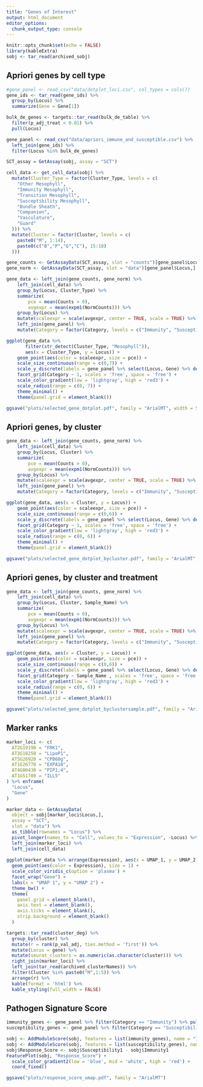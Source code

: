 ```yaml
---
title: "Genes of Interest"
output: html_document
editor_options: 
  chunk_output_type: console
---
```


```r
knitr::opts_chunk$set(echo = FALSE)
library(kableExtra)
sobj <- tar_read(archived_sobj)
```

## Apriori genes by cell type

```r
#gene_panel <- read_csv("data/dotplot_loci.csv", col_types = cols())
gene_ids <- tar_read(gene_ids) %>% 
  group_by(Locus) %>% 
  summarize(Gene = Gene[1])

bulk_de_genes <- targets::tar_read(bulk_de_table) %>% 
  filter(p_adj_treat < 0.01) %>% 
  pull(Locus)

gene_panel <- read_csv("data/apriori_immune_and_susceptible.csv") %>% 
  left_join(gene_ids) %>% 
  filter(Locus %in% bulk_de_genes)

SCT_assay = GetAssay(sobj, assay = "SCT")

cell_data <- get_cell_data(sobj) %>% 
  mutate(Cluster_Type = factor(Cluster_Type, levels = c(
    "Other Mesophyll",
    "Immunity Mesophyll",
    "Transition Mesophyll",
    "Susceptibility Mesophyll",
    "Bundle Sheath",
    "Companion",
    "Vasculature",
    "Guard"
  ))) %>% 
  mutate(Cluster = factor(Cluster, levels = c(
    paste0("M", 1:14),
    paste0(c("B","P","G","C"), 15:18)
  )))

gene_counts <- GetAssayData(SCT_assay, slot = "counts")[gene_panel$Locus,] %>% as_tibble(rownames = "Locus") %>% pivot_longer(names_to = "Cell", values_to = "Counts", -Locus)
gene_norm <- GetAssayData(SCT_assay, slot = "data")[gene_panel$Locus,] %>% as_tibble(rownames = "Locus") %>% pivot_longer(names_to = "Cell", values_to = "NormCounts", -Locus)

gene_data <- left_join(gene_counts, gene_norm) %>%
    left_join(cell_data) %>%
    group_by(Locus, Cluster_Type) %>%
    summarize(
        pce = mean(Counts > 0),
        avgexpr = mean(expm1(NormCounts))) %>%
    group_by(Locus) %>%
    mutate(scaleexpr = scale(avgexpr, center = TRUE, scale = TRUE) %>% scales::squish(range = c(-2.5,2.5))) %>%
    left_join(gene_panel) %>%
    mutate(Category = factor(Category, levels = c("Immunity", "Susceptibility")))

ggplot(gene_data %>%
       filter(str_detect(Cluster_Type, "Mesophyll")),
       aes(x = Cluster_Type, y = Locus)) + 
    geom_point(aes(color = scaleexpr, size = pce)) +
    scale_size_continuous(range = c(0,7)) + 
    scale_y_discrete(labels = gene_panel %>% select(Locus, Gene) %>% deframe()) +
    facet_grid(Category ~ 1, scales = 'free', space = 'free') +
    scale_color_gradient(low = 'lightgray', high = 'red3') +
    scale_radius(range = c(0, 7)) +
    theme_minimal() +
    theme(panel.grid = element_blank())

ggsave("plots/selected_gene_dotplot.pdf", family = "ArialMT", width = 5, height = 12)
```

## Apriori genes, by cluster

```r
gene_data <- left_join(gene_counts, gene_norm) %>%
    left_join(cell_data) %>%
    group_by(Locus, Cluster) %>%
    summarize(
        pce = mean(Counts > 0),
        avgexpr = mean(expm1(NormCounts))) %>%
    group_by(Locus) %>%
    mutate(scaleexpr = scale(avgexpr, center = TRUE, scale = TRUE) %>% scales::squish(range = c(-2.5,2.5))) %>%
    left_join(gene_panel) %>%
    mutate(Category = factor(Category, levels = c("Immunity", "Susceptibility")))

ggplot(gene_data, aes(x = Cluster, y = Locus)) + 
    geom_point(aes(color = scaleexpr, size = pce)) +
    scale_size_continuous(range = c(0,6)) + 
    scale_y_discrete(labels = gene_panel %>% select(Locus, Gene) %>% deframe()) +
    facet_grid(Category ~ 1, scales = 'free', space = 'free') +
    scale_color_gradient(low = 'lightgray', high = 'red3') +
    scale_radius(range = c(0, 6)) +
    theme_minimal() +
    theme(panel.grid = element_blank())

ggsave("plots/selected_gene_dotplot_bycluster.pdf", family = "ArialMT", width = 12, height = 12)

```

## Apriori genes, by cluster and treatment

```r
gene_data <- left_join(gene_counts, gene_norm) %>%
    left_join(cell_data) %>%
    group_by(Locus, Cluster, Sample_Name) %>%
    summarize(
        pce = mean(Counts > 0),
        avgexpr = mean(expm1(NormCounts))) %>%
    group_by(Locus) %>%
    mutate(scaleexpr = scale(avgexpr, center = TRUE, scale = TRUE) %>% scales::squish(range = c(-2.5,2.5))) %>%
    left_join(gene_panel) %>%
    mutate(Category = factor(Category, levels = c("Immunity", "Susceptibility")))

ggplot(gene_data, aes(x = Cluster, y = Locus)) + 
    geom_point(aes(color = scaleexpr, size = pce)) +
    scale_size_continuous(range = c(0,6)) + 
    scale_y_discrete(labels = gene_panel %>% select(Locus, Gene) %>% deframe()) +
    facet_grid(Category ~ Sample_Name , scales = 'free', space = 'free') +
    scale_color_gradient(low = 'lightgray', high = 'red3') +
    scale_radius(range = c(0, 6)) +
    theme_minimal() +
    theme(panel.grid = element_blank())

ggsave("plots/selected_gene_dotplot_byclustersample.pdf", family = "ArialMT", width = 12, height = 12)

```

## Marker ranks

```r
marker_loci <- c(
  AT2G19190 = "FRK1",
  AT3G18250 = "LipoP1",
  AT5G26920 = "CPB60g",
  AT1G26770 = "EXPA10",
  AT4G00430 = "PIP1;4",
  AT1G51780 = "ILL5"
) %>% enframe(
  "Locus", 
  "Gene"
)

marker_data <- GetAssayData(
  object = sobj[marker_loci$Locus,], 
  assay = "SCT", 
  slot = "data") %>% 
  as_tibble(rownames = "Locus") %>% 
  pivot_longer(names_to = "Cell", values_to = "Expression", -Locus) %>% 
  left_join(marker_loci) %>% 
  left_join(cell_data)
  
ggplot(marker_data %>% arrange(Expression), aes(x = UMAP_1, y = UMAP_2)) + 
  geom_point(aes(color = Expression), size = 1) +
  scale_color_viridis_c(option = 'plasma') +
  facet_wrap("Gene") +
  labs(x = "UMAP 1", y = "UMAP 2") +
  theme_bw() +
  theme(
    panel.grid = element_blank(),
    axis.text = element_blank(),
    axis.ticks = element_blank(),
    strip.background = element_blank()
  )

targets::tar_read(cluster_deg) %>% 
  group_by(cluster) %>% 
  mutate(r = rank(p_val_adj, ties.method = 'first')) %>% 
  mutate(Locus = gene) %>% 
  mutate(seurat_clusters = as.numeric(as.character(cluster))) %>%
  right_join(marker_loci) %>% 
  left_join(tar_read(archived_clusterNames)) %>% 
  filter(Cluster %in% paste0("M",1:5)) %>% 
  arrange(r) %>% 
  kable(format = 'html') %>% 
  kable_styling(full_width = FALSE)
```

## Pathogen Signature Score

```r
immunity_genes <- gene_panel %>% filter(Category == "Immunity") %>% pull(Locus)
susceptibility_genes <- gene_panel %>% filter(Category == "Susceptibility") %>% pull(Locus)

sobj <- AddModuleScore(sobj, features = list(immunity_genes), name = "Immunity", assay = "SCT")
sobj <- AddModuleScore(sobj, features = list(susceptibility_genes), name = "Susceptibility", assay = "SCT")
sobj$Response_Score <- sobj$Susceptibility1 - sobj$Immunity1 
FeaturePlot(sobj, "Response_Score") + 
  scale_color_gradient2(low = 'blue', mid = 'white', high = 'red') + 
  coord_fixed()

ggsave("plots/response_score_umap.pdf", family = "ArialMT")
```

